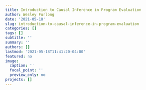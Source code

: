 ```yaml
---
title: Introduction to Causal Inference in Program Evaluation
author: Wesley Furlong
date: '2021-05-18'
slug: introduction-to-causal-inference-in-program-evaluation
categories: []
tags: []
subtitle: ''
summary: ''
authors: []
lastmod: '2021-05-18T11:41:20-04:00'
featured: no
image:
  caption: ''
  focal_point: ''
  preview_only: no
projects: []
---
```

